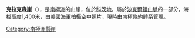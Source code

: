 {{Coord|80|28|S|27|4|W|source:GNIS|display=title}}

'''克拉克森崖'''（{{lang-en|Clarkson Cliffs}}），是[[南極洲|南極洲]]的山崖，位於[[科茨地|科茨地]]，屬於[[沙克爾頓山脈|沙克爾頓山脈]]的一部分，海拔高度1,400米，由[[美國|美國]]海軍拍攝空中照片，現時由[[南極條約體系|南極條約體系]]管理。

{{DEFAULTSORT:Clarkson Cliffs}}
[[Category:南極洲懸崖|Category:南極洲懸崖]]


{{CoatsLand-geo-stub}}